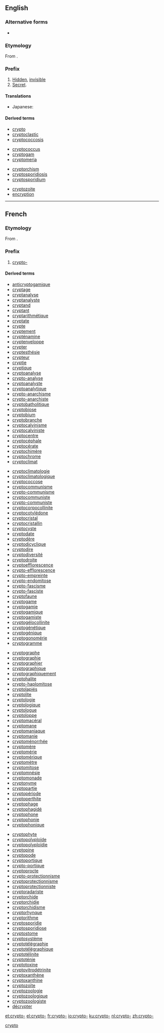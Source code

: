 ==English==

===Alternative forms===
* {{l|en|crypt-}} {{qualifier|prevocalic}}

===Etymology===
From {{etyl|grc|en}} {{term|κρυπτός||hidden, secret|lang=grc}}.

===Prefix===
{{en-prefix}}

# [[hidden|Hidden]], [[invisible]]
# [[secret|Secret]].

====Translations====
{{trans-top|hidden, invisible}}
* Japanese: {{t+|ja|隠れる|alt=隠れ|tr=kakure}}
{{trans-bottom}}

====Derived terms====
{{prefixsee|en}}
{{rel-top4|Derived terms}}
* [[crypto]]
* [[cryptoclastic]]
* [[cryptococcosis]]
{{rel-mid4}}
* [[cryptococcus]]
* [[cryptogam]]
* [[cryptomeria]]
{{rel-mid4}}
* [[cryptorchism]]
* [[cryptosporidiosis]]
* [[cryptosporidium]]
{{rel-mid4}}
* [[cryptozoite]]
* [[encryption]]
{{rel-bottom}}

----

==French==

===Etymology===
From {{etyl|grc|fr}} {{term|κρυπτός||hidden, secret|lang=grc}}.

===Prefix===
{{head|fr|prefixes}}

# [[#English|crypto-]]

====Derived terms====
{{rel-top4|Derived terms}}
* [[anticryptogamique]]
* [[cryptage]]
* [[cryptanalyse]]
* [[cryptanalyste]]
* [[cryptand]]
* [[cryptant]]
* [[cryptarithmétique]]
* [[cryptate]]
* [[crypte]]
* [[cryptement]]
* [[crypténamine]]
* [[cryptenveloppe]]
* [[crypter]]
* [[cryptesthésie]]
* [[crypteur]]
* [[cryptie]]
* [[cryptique]]
* [[cryptoanalyse]]
* [[crypto-analyse]]
* [[cryptoanalyste]]
* [[cryptoanalytique]]
* [[crypto-anarchisme]]
* [[crypto-anarchiste]]
* [[cryptobatholitique]]
* [[cryptobiose]]
* [[cryptobium]]
* [[cryptobranche]]
* [[cryptocalvinisme]]
* [[cryptocalviniste]]
* [[cryptocentre]]
* [[cryptocéphale]]
* [[cryptocérate]]
* [[cryptochimère]]
* [[cryptochrome]]
* [[cryptoclimat]]
{{rel-mid4}}
* [[cryptoclimatologie]]
* [[cryptoclimatologique]]
* [[cryptococcose]]
* [[cryptocommunisme]]
* [[crypto-communisme]]
* [[cryptocommuniste]]
* [[crypto-communiste]]
* [[cryptocorpocollinite]]
* [[cryptocotylédone]]
* [[cryptocristal]]
* [[cryptocristallin]]
* [[cryptocyste]]
* [[cryptodate]]
* [[cryptodère]]
* [[cryptodicyclique]]
* [[cryptodire]]
* [[cryptodiversité]]
* [[cryptodroite]]
* [[cryptoefflorescence]]
* [[crypto-efflorescence]]
* [[crypto-empreinte]]
* [[crypto-endomitose]]
* [[crypto-fascisme]]
* [[crypto-fasciste]]
* [[cryptofaune]]
* [[cryptogame]]
* [[cryptogamie]]
* [[cryptogamique]]
* [[cryptogamiste]]
* [[cryptogélocollinite]]
* [[cryptogénétique]]
* [[cryptogénique]]
* [[cryptogonomérie]]
* [[cryptogramme]]
{{rel-mid4}}
* [[cryptographe]]
* [[cryptographie]]
* [[cryptographier]]
* [[cryptographique]]
* [[cryptographiquement]]
* [[cryptohalite]]
* [[crypto-haplomitose]]
* [[cryptolapiés]]
* [[cryptolite]]
* [[cryptologie]]
* [[cryptologique]]
* [[cryptologue]]
* [[cryptoloppe]]
* [[cryptomacéral]]
* [[cryptomane]]
* [[cryptomaniaque]]
* [[cryptomanie]]
* [[cryptoménorrhée]]
* [[cryptomère]]
* [[cryptomérie]]
* [[cryptomérique]]
* [[cryptomètre]]
* [[cryptomitose]]
* [[cryptomnésie]]
* [[cryptomonade]]
* [[cryptonyme]]
* [[cryptopartie]]
* [[cryptopériode]]
* [[cryptoperthite]]
* [[cryptophage]]
* [[cryptophagidé]]
* [[cryptophone]]
* [[cryptophonie]]
* [[cryptophonique]]
{{rel-mid4}}
* [[cryptophyte]]
* [[cryptopolyploïde]]
* [[cryptopolyploïdie]]
* [[cryptopine]]
* [[cryptopode]]
* [[cryptoportique]]
* [[crypto-portique]]
* [[cryptoprocte]]
* [[crypto-protectionnisme]]
* [[cryptoprotectionnisme]]
* [[cryptoprotectionniste]]
* [[cryptoradariste]]
* [[cryptorchide]]
* [[cryptorchidie]]
* [[cryptorchidisme]]
* [[cryptorhynque]]
* [[cryptorithme]]
* [[cryptosporidie]]
* [[cryptosporidiose]]
* [[cryptostome]]
* [[cryptosystème]]
* [[cryptotélégraphie]]
* [[cryptotélégraphique]]
* [[cryptotélinite]]
* [[cryptoténie]]
* [[cryptotoxine]]
* [[cryptovitrodétrinite]]
* [[cryptoxanthène]]
* [[cryptoxanthine]]
* [[cryptozoïte]]
* [[cryptozoologie]]
* [[cryptozoologique]]
* [[cryptozoologiste]]
* [[décrypter]]
{{rel-bottom}}

[[Category:French prefixes|crypto]]

[[et:crypto-]]
[[el:crypto-]]
[[fr:crypto-]]
[[io:crypto-]]
[[ku:crypto-]]
[[nl:crypto-]]
[[zh:crypto-]]